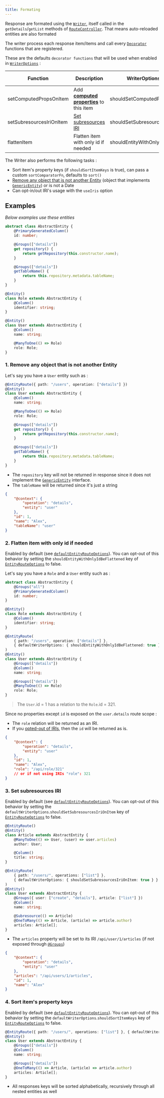 ```yaml
---
title: Formating
---
```


Response are formated using the [`Writer`](/definitions/classes/writer), itself called in the `getDetails`/`getList`
methods of [`RouteController`](/definitions/classes/routecontroller). That means auto-reloaded entities are also
formated

The writer process each response item/items and call every [`Decorator`](/definitions/classes/decorator) functions that
are registered.

These are the defaults `decorator functions` that will be used when enabled in
[`WriterOptions`](/definitions#writeroptions) :

| Function                 | Description                                                                         | WriterOptions's key               | Default enabled |
| ------------------------ | ----------------------------------------------------------------------------------- | --------------------------------- | --------------- |
| setComputedPropsOnItem   | Add [**computed properties**](/entity-groups/groups/computed-property) to this item | shouldSetComputedPropsOnItem      | true            |
| setSubresourcesIriOnItem | [Set subresources IRI](/entity-routes/subresources/introduction#format-in-response) | shouldSetSubresourcesIriOnItem    | true            |
| flattenItem              | Flatten item with only id if needed                                                 | shouldEntityWithOnlyIdBeFlattened | true            |

The Writer also performs the following tasks :

-   Sort item's property keys (if `shouldSortItemKeys` is true), can pass a custom `sortComparatorFn`, defaults to
    `sort()`
-   [Remove any object that is not another Entity](#1-remove-any-object-that-is-not-another-entity) (object that
    implements [`GenericEntity`](/definitions/interfaces/genericentity)) or is not a Date
-   Can opt-in/out IRI's usage with the `useIris` option

## Examples

_Below examples use these entities_

```ts
abstract class AbstractEntity {
    @PrimaryGeneratedColumn()
    id: number;

    @Groups(["details"])
    get repository() {
        return getRepository(this.constructor.name);
    }

    @Groups(["details"])
    getTableName() {
        return this.repository.metadata.tableName;
    }
}

@Entity()
class Role extends AbstractEntity {
    @Column()
    identifier: string;
}

@Entity()
class User extends AbstractEntity {
    @Column()
    name: string;

    @ManyToOne(() => Role)
    role: Role;
}
```

### 1. Remove any object that is not another Entity

Let's say you have a `User` entity such as :

```ts
@EntityRoute({ path: "/users", operation: ["details"] })
@Entity()
class User extends AbstractEntity {
    @Column()
    name: string;

    @ManyToOne(() => Role)
    role: Role;

    @Groups(["details"])
    get repository() {
        return getRepository(this.constructor.name);
    }

    @Groups(["details"])
    getTableName() {
        return this.repository.metadata.tableName;
    }
}
```

-   The `repository` key will not be returned in response since it does not implement the
    [`GenericEntity`](/definitions/interfaces/genericentity) interface.
-   The `tableName` will be returned since it's just a string

```json bottomLeft="GET:/users/1"
{
    "@context": {
        "operation": "details",
        "entity": "user"
    },
    "id": 1,
    "name": "Alex",
    "tableName": "user"
}
```

### 2. Flatten item with only id if needed

<Info>


Enabled by default (see [`defaultEntityRouteOptions`](/definitions#const-defaultentityrouteoptions)). You can opt-out of
this behavior by setting the `shouldEntityWithOnlyIdBeFlattened` key of
[`EntityRouteOptions`](/definitions#entityrouteoptions) to false.

</Info>


Let's say you have a `Role` and a `User` entity such as :

```ts {13}
abstract class AbstractEntity {
    @Groups("all")
    @PrimaryGeneratedColumn()
    id: number;
}

@Entity()
class Role extends AbstractEntity {
    @Column()
    identifier: string;
}

@EntityRoute(
    { path: "/users", operation: ["details"] },
    { defaultWriterOptions: { shouldEntityWithOnlyIdBeFlattened: true } }
)
@Entity()
class User extends AbstractEntity {
    @Groups(["details"])
    @Column()
    name: string;

    @Groups(["details"])
    @ManyToOne(() => Role)
    role: Role;
}
```

> The `User`.id = 1 has a relation to the `Role`.id = 321.

Since no properties except `id` is exposed on the `user.details` route scope :

-   The `role` relation will be returned as an IRI.
-   If you [opted-out of IRIs](/groups/introduction#relations-iris), then the `id` will be returned as is.

```json bottomLeft="GET:/users/1"
{
    "@context": {
        "operation": "details",
        "entity": "user"
    },
    "id": 1,
    "name": "Alex",
    "role": "/api/role/321"
    // or if not using IRIs "role": 321
}
```

### 3. Set subresources IRI

<Info>


Enabled by default (see [`defaultEntityRouteOptions`](/definitions#const-defaultentityrouteoptions)). You can opt-out of
this behavior by setting the `defaultWriterOptions`.`shouldSetSubresourcesIriOnItem` key of
[`EntityRouteOptions`](/definitions#entityrouteoptions) to false.

</Info>


```typescript {11}
@EntityRoute()
@Entity()
class Article extends AbstractEntity {
    @ManyToOne(() => User, (user) => user.articles)
    author: User;

    @Column()
    title: string;
}

@EntityRoute(
    { path: "/users/", operations: ["list"] },
    { defaultWriterOptions: { shouldSetSubresourcesIriOnItem: true } }
)
@Entity()
class User extends AbstractEntity {
    @Groups({ user: ["create", "details"], article: ["list"] })
    @Column()
    name: string;

    @Subresource(() => Article)
    @OneToMany(() => Article, (article) => article.author)
    articles: Article[];
}
```

-   The `articles` property will be set to its IRI `/api/user/1/articles` (if not exposed through
    [`@Groups`](/definitions#groups))

```json {6} bottomLeft="GET:/users/1"
{
    "@context": {
        "operation": "details",
        "entity": "user"
    },
    "articles": "/api/users/1/articles",
    "id": 1,
    "name": "Alex"
}
```

### 4. Sort item's property keys

<Info>


Enabled by default (see [`defaultEntityRouteOptions`](/definitions#const-defaultentityrouteoptions)). You can opt-out of
this behavior by setting the `defaultWriterOptions`.`shouldSortItemKeys` key of
[`EntityRouteOptions`](/definitions#entityrouteoptions) to false.

</Info>


```typescript {1}
@EntityRoute({ path: "/users/", operations: ["list"] }, { defaultWriterOptions: { shouldSortItemKeys: true } })
@Entity()
class User extends AbstractEntity {
    @Groups(["details"])
    @Column()
    name: string;

    @Groups(["details"])
    @OneToMany(() => Article, (article) => article.author)
    articles: Article[];
}
```

-   All responses keys will be sorted alphabetically, recursively through all nested entities as well
